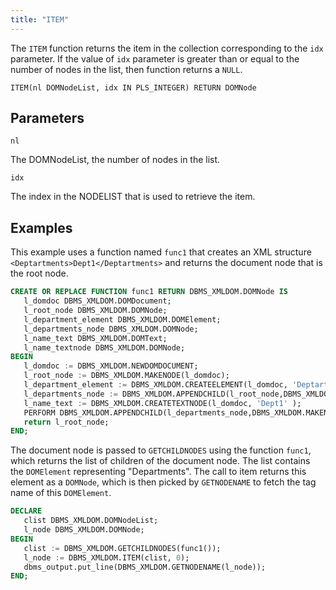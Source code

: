 ```yaml
---
title: "ITEM"
---
```


The `ITEM` function returns the item in the collection corresponding to the `idx` parameter. If the value of `idx` parameter is greater than or equal to the number of nodes in the list, then function returns a `NULL`.

```
ITEM(nl DOMNodeList, idx IN PLS_INTEGER) RETURN DOMNode
```

## Parameters

`nl`

The DOMNodeList, the number of nodes in the list.

`idx`

The index in the NODELIST that is used to retrieve the item.

## Examples

This example uses a function named `func1` that creates an XML structure `<Deptartments>Dept1</Deptartments>` and returns the document node that is the root node.

```sql
CREATE OR REPLACE FUNCTION func1 RETURN DBMS_XMLDOM.DOMNode IS
   l_domdoc DBMS_XMLDOM.DOMDocument;
   l_root_node DBMS_XMLDOM.DOMNode;
   l_department_element DBMS_XMLDOM.DOMElement;
   l_departments_node DBMS_XMLDOM.DOMNode;
   l_name_text DBMS_XMLDOM.DOMText;
   l_name_textnode DBMS_XMLDOM.DOMNode;
BEGIN
   l_domdoc := DBMS_XMLDOM.NEWDOMDOCUMENT;
   l_root_node := DBMS_XMLDOM.MAKENODE(l_domdoc);
   l_department_element := DBMS_XMLDOM.CREATEELEMENT(l_domdoc, 'Deptartments' );
   l_departments_node := DBMS_XMLDOM.APPENDCHILD(l_root_node,DBMS_XMLDOM.MAKENODE(l_department_element));
   l_name_text := DBMS_XMLDOM.CREATETEXTNODE(l_domdoc, 'Dept1' );
   PERFORM DBMS_XMLDOM.APPENDCHILD(l_departments_node,DBMS_XMLDOM.MAKENODE(l_name_text));
   return l_root_node;
END;
```

The document node is passed to `GETCHILDNODES` using the function `func1`, which returns the list of children of the document node. The list contains the `DOMElement` representing "Departments". The call to item returns this element as a `DOMNode`, which is then picked by `GETNODENAME` to fetch the tag name of this `DOMElement`. 

```sql 
DECLARE
   clist DBMS_XMLDOM.DOMNodeList;
   l_node DBMS_XMLDOM.DOMNode;
BEGIN
   clist := DBMS_XMLDOM.GETCHILDNODES(func1());
   l_node := DBMS_XMLDOM.ITEM(clist, 0);
   dbms_output.put_line(DBMS_XMLDOM.GETNODENAME(l_node));
END;
```
